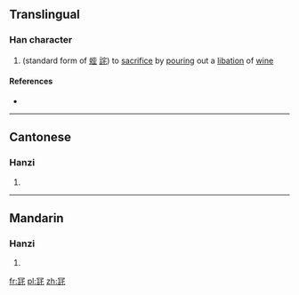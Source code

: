 ==Translingual==

===Han character===
{{Han char|rn=14|rad=冖|as=10|sn=12|four=|canj=月卜口心 (BYRP)}}

# (standard form of [[蜌]] [[詫]]) to [[sacrifice]] by [[pouring]] out a [[libation]] of [[wine]]

====References====
* {{Han ref|kx=0131.040|hdz=10305.070|uh=34C3|ud=13507}}

----

==Cantonese==

===Hanzi===
{{yue-hanzi|jyut=|y=[[dou3]]}}

# {{defn|lang=yue|sort=冖10}}

----

==Mandarin==

===Hanzi===
{{cmn-hanzi|pin=[[dù]] ([[du4]]), [[chuí]] ([[chui2]]), [[zhà]] ([[zha4]])|wg=tu<sup>4</sup>, ch'ui<sup>2</sup>, cha<sup>4</sup>}}

# {{defn|lang=cmn|sort=冖10}}

[[fr:㓃]]
[[pl:㓃]]
[[zh:㓃]]